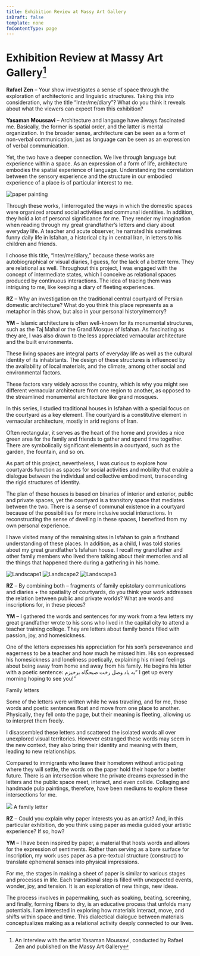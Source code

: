 ```yaml
---
title: Exhibition Review at Massy Art Gallery
isDraft: false
template: none
fmContentType: page
---
```



# Exhibition Review at Massy Art Gallery[^1]

**Rafael Zen** – Your show investigates a sense of space through the exploration of architectonic and linguistic structures. Taking this into consideration, why the title “Inter/me/diary”? What do you think it reveals about what the viewers can expect from this exhibition?

**Yasaman Moussavi** – Architecture and language have always fascinated me. Basically, the former is spatial order, and the latter is mental organization. In the broader sense, architecture can be seen as a form of non-verbal communication, just as language can be seen as an expression of verbal communication.

Yet, the two have a deeper connection. We live through language but experience within a space. As an expression of a form of life, architecture embodies the spatial experience of language. Understanding the correlation between the sensory experience and the structure in our embodied experience of a place is of particular interest to me.

<Image src={Paper}  height={400} class="snap-start m-auto" alt="paper painting"/>

Through these works, I interrogated the ways in which the domestic spaces were organized around social activities and communal identities. In addition, they hold a lot of personal significance for me. They render my imagination when reading through my great grandfather’s letters and diary about everyday life. A teacher and acute observer, he narrated his sometimes funny daily life in Isfahan, a historical city in central Iran, in letters to his children and friends.

I choose this title, “Inter/me/diary,” because these works are autobiographical or visual diaries, I guess, for the lack of a better term. They are relational as well. Throughout this project, I was engaged with the concept of intermediate states, which I conceive as relational spaces produced by continuous interactions. The idea of tracing them was intriguing to me, like keeping a diary of fleeting experiences.

**RZ** – Why an investigation on the traditional central courtyard of Persian domestic architecture? What do you think this place represents as a metaphor in this show, but also in your personal history/memory?

**YM** – Islamic architecture is often well-known for its monumental structures, such as the Taj Mahal or the Grand Mosque of Isfahan. As fascinating as they are, I was also drawn to the less appreciated vernacular architecture and the built environments.

These living spaces are integral parts of everyday life as well as the cultural identity of its inhabitants. The design of these structures is influenced by the availability of local materials, and the climate, among other social and environmental factors.

These factors vary widely across the country, which is why you might see different vernacular architecture from one region to another, as opposed to the streamlined monumental architecture like grand mosques.

In this series, I studied traditional houses in Isfahan with a special focus on the courtyard as a key element. The courtyard is a constitutive element in vernacular architecture, mostly in arid regions of Iran.

Often rectangular, it serves as the heart of the home and provides a nice green area for the family and friends to gather and spend time together. There are symbolically significant elements in a courtyard, such as the garden, the fountain, and so on.

As part of this project, nevertheless, I was curious to explore how courtyards function as spaces for social activities and mobility that enable a dialogue between the individual and collective embodiment, transcending the rigid structures of identity.

The plan of these houses is based on binaries of interior and exterior, public and private spaces, yet the courtyard is a transitory space that mediates between the two. There is a sense of communal existence in a courtyard because of the possibilities for more inclusive social interactions. In reconstructing the sense of dwelling in these spaces, I benefited from my own personal experience.

I have visited many of the remaining sites in Isfahan to gain a firsthand understanding of these places. In addition, as a child, I was told stories about my great grandfather’s Isfahan house. I recall my grandfather and other family members who lived there talking about their memories and all the things that happened there during a gathering in his home.

<div class="flex space-x-2 container-fullbreak snap-start w-full">
    <Image src={Landscape1} alt="Landscape1" height={400} class="hidden sm:block flex-grow-1 object-cover" />
    <Image src={Landscape2} alt="Landscape2" height={400} class="hidden sm:block flex-grow-1 object-cover" />
    <Image src={Landscape3} alt="Landscape3" height={400} class="flex-grow-1 object-cover" />
</div>



**RZ** – By combining both – fragments of family epistolary communications and diaries + the spatiality of courtyards, do you think your work addresses the relation between public and private worlds? What are words and inscriptions for, in these pieces?

**YM** – I gathered the words and sentences for my work from a few letters my great grandfather wrote to his sons who lived in the capital city to attend a teacher training college. They are letters about family bonds filled with passion, joy, and homesickness.

One of the letters expresses his appreciation for his son’s perseverance and eagerness to be a teacher and how much he missed him. His son expressed his homesickness and loneliness poetically, explaining his mixed feelings about being away from home and away from his family. He begins his letter with a poetic sentence: به یاد وصل رخت صبحگاه برخیزم” I get up every morning hoping to see you!”

Family letters

Some of the letters were written while he was traveling, and for me, those words and poetic sentences float and move from one place to another. Physically, they fell onto the page, but their meaning is fleeting, allowing us to interpret them freely.

I disassembled these letters and scattered the isolated words all over unexplored visual territories. However estranged these words may seem in the new context, they also bring their identity and meaning with them, leading to new relationships.

Compared to immigrants who leave their hometown without anticipating where they will settle, the words on the paper hold their hope for a better future. There is an intersection where the private dreams expressed in the letters and the public space meet, interact, and even collide. Collaging and handmade pulp paintings, therefore, have been mediums to explore these intersections for me.


![](../../../assets/images/20220731_161902-edited.jpg)
<span class="text-[1rem]">A family letter</span>


**RZ** – Could you explain why paper interests you as an artist? And, in this particular exhibition, do you think using paper as media guided your artistic experience? If so, how?

**YM** – I have been inspired by paper, a material that hosts words and allows for the expression of sentiments. Rather than serving as a bare surface for inscription, my work uses paper as a pre-textual structure (construct) to translate ephemeral senses into physical impressions.

For me, the stages in making a sheet of paper is similar to various stages and processes in life. Each transitional step is filled with unexpected events, wonder, joy, and tension. It is an exploration of new things, new ideas.

The process involves in papermaking, such as soaking, beating, screening, and finally, forming fibers to dry, is an educative process that unfolds many potentials. I am interested in exploring how materials interact, move, and shifts within space and time. This dialectical dialogue between materials conceptualizes making as a relational activity deeply connected to our lives.



[^1]: An Interview with the artist Yasaman Moussavi, conducted by Rafael Zen and published on the Massy Art Gallery
